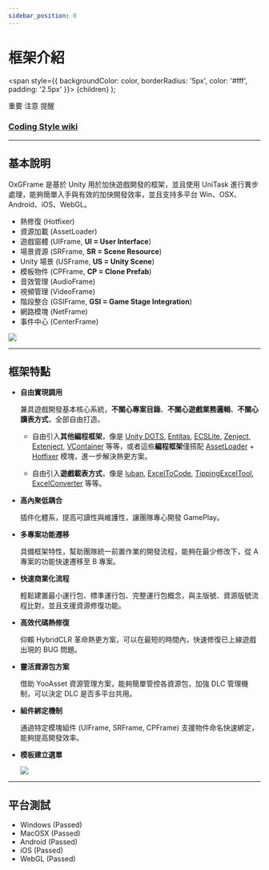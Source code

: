 ```yaml
---
sidebar_position: 0
---
```



# 框架介紹

  <span
    style={{
      backgroundColor: color,
      borderRadius: '5px',
      color: '#fff',
      padding: '2.5px'
    }}>
    {children}
  </span>
);

<Highlight color="#ff2f00">重要</Highlight> <Highlight color="#0373fc">注意</Highlight> <Highlight color="#00d679">提醒</Highlight>

### [Coding Style wiki](https://github.com/michael811125/OxGFrame/wiki/Coding-Style)

---

## 基本說明

OxGFrame 是基於 Unity 用於加快遊戲開發的框架，並且使用 UniTask 進行異步處理，能夠簡單入手與有效的加快開發效率，並且支持多平台 Win、OSX、Android、iOS、WebGL。
- 熱修復 (Hotfixer)
- 資源加載 (AssetLoader)
- 遊戲窗體 (UIFrame, **UI = User Interface**)
- 場景資源 (SRFrame, **SR = Scene Resource**)
- Unity 場景 (USFrame, **US = Unity Scene**)
- 模板物件 (CPFrame, **CP = Clone Prefab**)
- 音效管理 (AudioFrame)
- 視頻管理 (VideoFrame)
- 階段整合 (GSIFrame, **GSI = Game Stage Integration**)
- 網路模塊 (NetFrame)
- 事件中心 (CenterFrame)

![](/img/intro/img_1.png)

---

## 框架特點

- **自由實現調用**

  兼具遊戲開發基本核心系統，**不關心專案目錄**、**不關心遊戲業務邏輯**、**不關心讀表方式**，全部自由打造。
  - 自由引入**其他編程框架**，像是 [Unity DOTS](https://unity.com/dots), [Entitas](https://github.com/sschmid/Entitas), [ECSLite](https://github.com/Leopotam/ecslite), [Zenject](https://github.com/modesttree/Zenject), [Extenject](https://github.com/Mathijs-Bakker/Extenject), [VContainer](https://github.com/hadashiA/VContainer) 等等，或者這些**編程框架**僅搭配 [AssetLoader](https://github.com/michael811125/OxGFrame#assetloader-dependence-yooasset) + [Hotfixer](https://github.com/michael811125/OxGFrame#hotfixer-dependence-hybridclr-assetloader) 模塊，進一步解決熱更方案。

  - 自由引入**遊戲載表方式**，像是 [luban](https://github.com/focus-creative-games/luban), [ExcelToCode](https://github.com/feifeid47/ExcelToCode), [TippingExcelTool](https://github.com/TippingGame/TippingExcelTool?tab=readme-ov-file), [ExcelConverter](https://github.com/JohnsonChenz/ExcelConverter) 等等。

- **高內聚低耦合**
  
  插件化體系，提高可讀性與維護性，讓團隊專心開發 GamePlay。

- **多專案功能遷移** 

  具備框架特性，幫助團隊統一前置作業的開發流程，能夠在最少修改下，從 A 專案的功能快速遷移至 B 專案。

- **快速商業化流程**

  輕鬆建置最小運行包、標準運行包、完整運行包概念，與主版號、資源版號流程比對，並且支援資源修復功能。

- **高效代碼熱修復**
  
  仰賴 HybridCLR 革命熱更方案，可以在最短的時間內，快速修復已上線遊戲出現的 BUG 問題。

- **靈活資源包方案**

  借助 YooAsset 資源管理方案，能夠簡單管控各資源包，加強 DLC 管理機制，可以決定 DLC 是否多平台共用。

- **組件綁定機制**

  通過特定模塊組件 (UIFrame, SRFrame, CPFrame) 支援物件命名快速綁定，能夠提高開發效率。

- **模板建立選單**

  ![](/img/intro/img_2.png)

---

## 平台測試
- Windows (Passed)
- MacOSX (Passed)
- Android (Passed)
- iOS (Passed)
- WebGL (Passed)

<ReactPlayer controls url='https://github.com/michael811125/OxGFrame/assets/30960759/fd04f6e5-6338-400c-9f57-dcdbdf73dfff' />